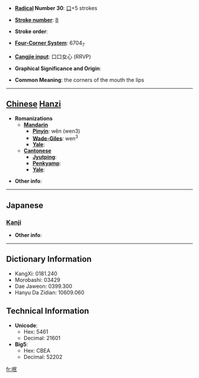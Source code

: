 * '''[[Wiktionary:Chinese radical index| Radical]] Number 30''': [[Wiktionary:Chinese radical index 口|口]]+5 strokes

* '''[[Wiktionary:Chinese total strokes index|Stroke number]]''': [[Wiktionary:Chinese total strokes index 8|8]]

* '''Stroke order''': 

* '''[[Wiktionary:Chinese four corner index|Four-Corner System]]''': 6704<sub>7</sub>

* '''[[Wiktionary:Chinese Cangjie index|Cangjie input]]''': 口口女心 (RRVP)

* '''Graphical Significance and Origin''': 

* '''Common Meaning''': the corners of the mouth the lips

----

== [[Chinese]] [[Hanzi]] ==

* '''Romanizations'''
** '''[[Mandarin]]'''
*** '''[[Pinyin]]''': wěn (wen3)
*** '''[[Wade-Giles]]''': wen<sup>3</sup>
*** '''[[Yale]]''': 
** '''[[Cantonese]]'''
*** '''[[Jyutping]]''':
*** '''[[Penkyamp]]''': 
*** '''[[Yale]]''': 

* '''Other info''': 

----

==Japanese==
===[[Kanji]]===
{{kanji|on readings=[[ぶん]] (bun), [[もん]] (mon)|kun readings=[[くちばた]] (kuchibata)}}

* '''Other info''':  

----

== Dictionary Information ==

* KangXi: 0181.240
* Morobashi: 03429
* Dae Jaweon: 0399.300
* Hanyu Da Zidian: 10609.060

== Technical Information ==

* '''Unicode''':
** Hex: 5461
** Decimal: 21601
* '''Big5''':
** Hex: CBEA
** Decimal: 52202

[[fr:呡]]